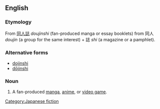 ==English==
{{wikipedia|Dōjinshi}}

===Etymology===
From {{etyl|ja}} [[同人誌]] ''doujinshi'' (fan-produced manga or essay booklets) from 同人 ''doujin'' (a group for the same interest) + 誌 ''shi'' (a magazine or a pamphlet).

===Alternative forms===
* [[dojinshi]]
* [[dōjinshi]]

===Noun===
{{en-noun|2=-|pl=doujinshi|pl2=doujinshis}}

# {{anime|manga|video games}} A fan-produced [[manga]], [[anime]], or [[video game]].
[[Category:Japanese fiction]]
